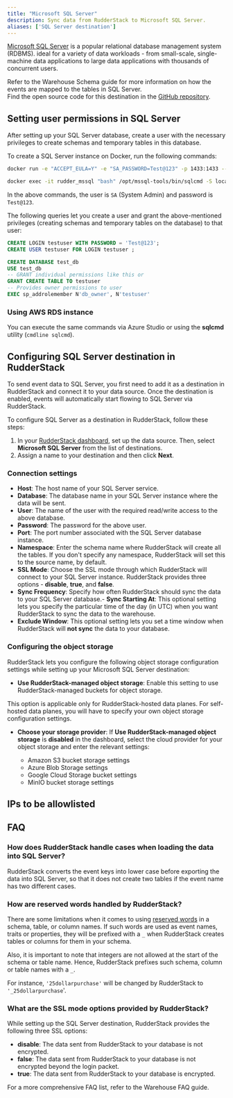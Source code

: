 ```yaml
---
title: "Microsoft SQL Server"
description: Sync data from RudderStack to Microsoft SQL Server.
aliases: ['SQL Server destination']
---
```


[Microsoft SQL Server](https://www.microsoft.com/en-in/sql-server/sql-server-downloads) is a popular relational database management system (RDBMS). ideal for a variety of data workloads - from small-scale, single-machine data applications to large data applications with thousands of concurrent users.

<div class="infoBlock">
Refer to the <Link to="/destinations/warehouse-destinations/warehouse-schema/">Warehouse Schema</Link> guide for more information on how the events are mapped to the tables in SQL Server.
</div>

<div class="successBlock">
Find the open source code for this destination in the <a href="https://github.com/rudderlabs/rudder-transformer/tree/master/src/v0/destinations/mssql">GitHub repository</a>.
</div>

## Setting user permissions in SQL Server

After setting up your SQL Server database, create a user with the necessary privileges to create schemas and temporary tables in this database.

To create a SQL Server instance on Docker, run the following commands:

```bash
docker run -e "ACCEPT_EULA=Y" -e "SA_PASSWORD=Test@123" -p 1433:1433 --name rudder_mssql -h rudder_mssql -d mcr.microsoft.com/mssql/server:2019-latest
```

```bash
docker exec -it rudder_mssql "bash" /opt/mssql-tools/bin/sqlcmd -S localhost -U SA [-P "Test@123"]
```

In the above commands, the user is `SA` (System Admin) and password is `Test@123`.

The following queries let you create a user and grant the above-mentioned privileges \(creating schemas and temporary tables on the database\) to that user:

```sql
CREATE LOGIN testuser WITH PASSWORD = 'Test@123';
CREATE USER testuser FOR LOGIN testuser ;

CREATE DATABASE test_db
USE test_db
-- GRANT individual permissions like this or
GRANT CREATE TABLE TO testuser
-- Provides owner permissions to user
EXEC sp_addrolemember N'db_owner', N'testuser'
```

### Using AWS RDS instance

You can execute the same commands via Azure Studio or using the **sqlcmd** utility (`cmdline sqlcmd`).

## Configuring SQL Server destination in RudderStack

To send event data to SQL Server, you first need to add it as a destination in RudderStack and connect it to your data source. Once the destination is enabled, events will automatically start flowing to SQL Server via RudderStack.

To configure SQL Server as a destination in RudderStack, follow these steps:

1. In your [RudderStack dashboard](https://app.rudderstack.com), set up the data source. Then, select **Microsoft SQL Server** from the list of destinations.
2. Assign a name to your destination and then click **Next**.

### Connection settings

- **Host**: The host name of your SQL Server service.
- **Database**: The database name in your SQL Server instance where the data will be sent.
- **User**: The name of the user with the required read/write access to the above database.
- **Password**: The password for the above user.
- **Port**: The port number associated with the SQL Server database instance.
- **Namespace**: Enter the schema name where RudderStack will create all the tables. If you don't specify any namespace, RudderStack will set this to the source name, by default.
- **SSL Mode**: Choose the SSL mode through which RudderStack will connect to your SQL Server instance. RudderStack provides three options - **disable**, **true**, and **false**.
- **Sync Frequency**: Specify how often RudderStack should sync the data to your SQL Server database.- **Sync Starting At**: This optional setting lets you specify the particular time of the day (in UTC) when you want RudderStack to sync the data to the warehouse.
- **Exclude Window**: This optional setting lets you set a time window when RudderStack will **not sync** the data to your database.

### Configuring the object storage

RudderStack lets you configure the following object storage configuration settings while setting up your Microsoft SQL Server destination:

- **Use RudderStack-managed object storage**: Enable this setting to use RudderStack-managed buckets for object storage.

<div class="warningBlock">
This option is applicable only for RudderStack-hosted data planes. For self-hosted data planes, you will have to specify your own object storage configuration settings.
</div>

- **Choose your storage provider**: If **Use RudderStack-managed object storage** is **disabled** in the dashboard, select the cloud provider for your object storage and enter the relevant settings:

   - <Link to="/destinations/streaming-destinations/amazon-s3/#connection-settings">Amazon S3 bucket storage settings</Link>
   - <Link to="/destinations/streaming-destinations/microsoft-azure-blob-storage#setting-up-azure-blob-storage">Azure Blob Storage settings</Link>
   - <Link to="/destinations/streaming-destinations/google-cloud-storage#setting-up-google-cloud-storage">Google Cloud Storage bucket settings</Link>
   - <Link to="/destinations/streaming-destinations/minio#setting-up-minio">MinIO bucket storage settings</Link>

## IPs to be allowlisted
<Iplist/>

## FAQ

### How does RudderStack handle cases when loading the data into SQL Server?

RudderStack converts the event keys into lower case before exporting the data into SQL Server, so that it does not create two tables if the event name has two different cases.

### How are reserved words handled by RudderStack?

There are some limitations when it comes to using [reserved words](https://docs.microsoft.com/en-us/sql/t-sql/language-elements/reserved-keywords-transact-sql?view=sql-server-ver15) in a schema, table, or column names. If such words are used as event names, traits or properties, they will be prefixed with a `_` when RudderStack creates tables or columns for them in your schema.

Also, it is important to note that integers are not allowed at the start of the schema or table name. Hence, RudderStack prefixes such schema, column or table names with a `_`.

For instance, `'25dollarpurchase'` will be changed by RudderStack to `'_25dollarpurchase`'.

### What are the SSL mode options provided by RudderStack?

While setting up the SQL Server destination, RudderStack provides the following three SSL options:

- **disable**: The data sent from RudderStack to your database is not encrypted.
- **false**: The data sent from RudderStack to your database is not encrypted beyond the login packet.
- **true**: The data sent from RudderStack to your database is encrypted.

<div class="infoBlock">
For a more comprehensive FAQ list, refer to the <Link to="/destinations/warehouse-destinations/faq/">Warehouse FAQ</Link> guide.
</div>